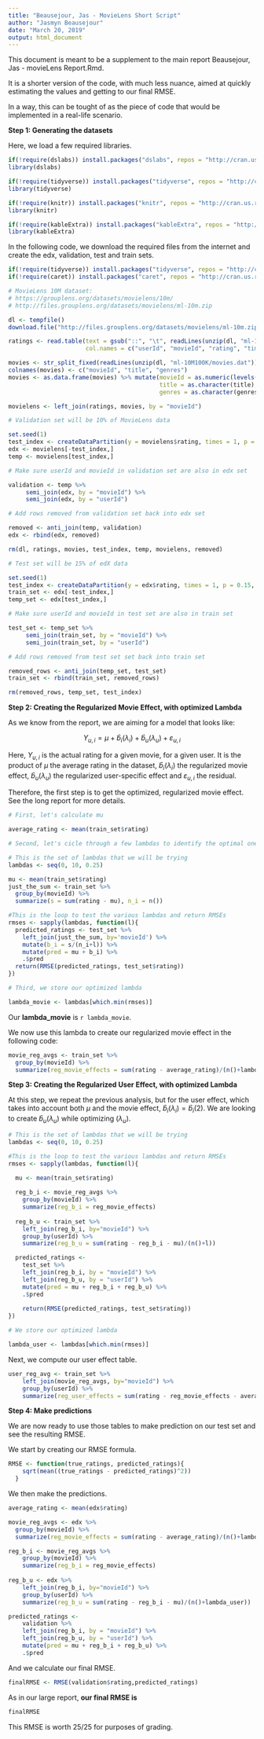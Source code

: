 ```yaml
---
title: "Beausejour, Jas - MovieLens Short Script"
author: "Jasmyn Beausejour"
date: "March 20, 2019"
output: html_document
---
```


This document is meant to be a supplement to the main report Beausejour, Jas - movieLens Report.Rmd.

It is a shorter version of the code, with much less nuance, aimed at quickly estimating the values and getting to our final RMSE.

In a way, this can be tought of as the piece of code that would be implemented in a real-life scenario.

**Step 1: Generating the datasets**

Here, we load a few required libraries.

```r
if(!require(dslabs)) install.packages("dslabs", repos = "http://cran.us.r-project.org")
library(dslabs)

if(!require(tidyverse)) install.packages("tidyverse", repos = "http://cran.us.r-project.org")
library(tidyverse)

if(!require(knitr)) install.packages("knitr", repos = "http://cran.us.r-project.org")
library(knitr)

if(!require(kableExtra)) install.packages("kableExtra", repos = "http://cran.us.r-project.org")
library(kableExtra)
```

In the following code, we download the required files from the internet and create the edx, validation, test and train sets.

```r
if(!require(tidyverse)) install.packages("tidyverse", repos = "http://cran.us.r-project.org")
if(!require(caret)) install.packages("caret", repos = "http://cran.us.r-project.org")

# MovieLens 10M dataset:
# https://grouplens.org/datasets/movielens/10m/
# http://files.grouplens.org/datasets/movielens/ml-10m.zip

dl <- tempfile()
download.file("http://files.grouplens.org/datasets/movielens/ml-10m.zip", dl)

ratings <- read.table(text = gsub("::", "\t", readLines(unzip(dl, "ml-10M100K/ratings.dat"))),
                      col.names = c("userId", "movieId", "rating", "timestamp"))

movies <- str_split_fixed(readLines(unzip(dl, "ml-10M100K/movies.dat")), "\\::", 3)
colnames(movies) <- c("movieId", "title", "genres")
movies <- as.data.frame(movies) %>% mutate(movieId = as.numeric(levels(movieId))[movieId],
                                           title = as.character(title),
                                           genres = as.character(genres))

movielens <- left_join(ratings, movies, by = "movieId")

# Validation set will be 10% of MovieLens data

set.seed(1)
test_index <- createDataPartition(y = movielens$rating, times = 1, p = 0.1, list = FALSE)
edx <- movielens[-test_index,]
temp <- movielens[test_index,]

# Make sure userId and movieId in validation set are also in edx set

validation <- temp %>% 
     semi_join(edx, by = "movieId") %>%
     semi_join(edx, by = "userId")

# Add rows removed from validation set back into edx set

removed <- anti_join(temp, validation)
edx <- rbind(edx, removed)

rm(dl, ratings, movies, test_index, temp, movielens, removed)

# Test set will be 15% of edX data

set.seed(1)
test_index <- createDataPartition(y = edx$rating, times = 1, p = 0.15, list = FALSE)
train_set <- edx[-test_index,]
temp_set <- edx[test_index,]

# Make sure userId and movieId in test set are also in train set

test_set <- temp_set %>% 
     semi_join(train_set, by = "movieId") %>%
     semi_join(train_set, by = "userId")

# Add rows removed from test set set back into train set

removed_rows <- anti_join(temp_set, test_set)
train_set <- rbind(train_set, removed_rows)

rm(removed_rows, temp_set, test_index)

```

**Step 2: Creating the Regularized Movie Effect, with optimized Lambda**

As we know from the report, we are aiming for a model that looks like:

$$
Y_{u,i} = \mu + \hat{b}_i(\lambda_i) + \hat{b}_u(\lambda_u) + \varepsilon_{u,i}
$$

Here, $Y_{u,i}$ is the actual rating for a given movie, for a given user.  It is the product of $\mu$ the average rating in the dataset, $\hat{b}_i(\lambda_i)$ the regularized movie effect, $\hat{b}_u(\lambda_u)$ the regularized user-specific effect and $\varepsilon_{u,i}$ the residual.

Therefore, the first step is to get the optimized, regularized movie effect. See the long report for more details.

```r
# First, let's calculate mu

average_rating <- mean(train_set$rating)

# Second, let's cicle through a few lambdas to identify the optimal one

# This is the set of lambdas that we will be trying
lambdas <- seq(0, 10, 0.25)

mu <- mean(train_set$rating)
just_the_sum <- train_set %>% 
  group_by(movieId) %>% 
  summarize(s = sum(rating - mu), n_i = n())

#This is the loop to test the various lambdas and return RMSEs
rmses <- sapply(lambdas, function(l){
  predicted_ratings <- test_set %>% 
    left_join(just_the_sum, by='movieId') %>% 
    mutate(b_i = s/(n_i+l)) %>%
    mutate(pred = mu + b_i) %>%
    .$pred
  return(RMSE(predicted_ratings, test_set$rating))
})

# Third, we store our optimized lambda

lambda_movie <- lambdas[which.min(rmses)]

```

Our **lambda_movie** is `r lambda_movie`.

We now use this lambda to create our regularized movie effect in the following code:

```r
movie_reg_avgs <- train_set %>% 
  group_by(movieId) %>% 
  summarize(reg_movie_effects = sum(rating - average_rating)/(n()+lambda_movie), n_i = n()) 
```

**Step 3: Creating the Regularized User Effect, with optimized Lambda**

At this step, we repeat the previous analysis, but for the user effect, which takes into account both $\mu$ and the movie effect, $\hat{b}_i(\lambda_i)=\hat{b}_i(2)$. We are looking to create $\hat{b}_u(\lambda_u)$ while optimizing $(\lambda_u)$.

```r
# This is the set of lambdas that we will be trying
lambdas <- seq(0, 10, 0.25)

#This is the loop to test the various lambdas and return RMSEs
rmses <- sapply(lambdas, function(l){

  mu <- mean(train_set$rating)
  
  reg_b_i <- movie_reg_avgs %>% 
    group_by(movieId) %>%
    summarize(reg_b_i = reg_movie_effects)
  
  reg_b_u <- train_set %>% 
    left_join(reg_b_i, by="movieId") %>%
    group_by(userId) %>%
    summarize(reg_b_u = sum(rating - reg_b_i - mu)/(n()+l))

  predicted_ratings <- 
    test_set %>% 
    left_join(reg_b_i, by = "movieId") %>%
    left_join(reg_b_u, by = "userId") %>%
    mutate(pred = mu + reg_b_i + reg_b_u) %>%
    .$pred
  
    return(RMSE(predicted_ratings, test_set$rating))
})

# We store our optimized lambda

lambda_user <- lambdas[which.min(rmses)]
```

Next, we compute our user effect table.

```r
user_reg_avg <- train_set %>% 
    left_join(movie_reg_avgs, by="movieId") %>%
    group_by(userId) %>%
    summarize(reg_user_effects = sum(rating - reg_movie_effects - average_rating)/(n()+lambda_user))
```

**Step 4: Make predictions**

We are now ready to use those tables to make prediction on our test set and see the resulting RMSE.

We start by creating our RMSE formula.

```r
RMSE <- function(true_ratings, predicted_ratings){
    sqrt(mean((true_ratings - predicted_ratings)^2))
  }
```

We then make the predictions.

```r

average_rating <- mean(edx$rating)

movie_reg_avgs <- edx %>% 
  group_by(movieId) %>% 
  summarize(reg_movie_effects = sum(rating - average_rating)/(n()+lambda_movie), n_i = n()) 

reg_b_i <- movie_reg_avgs %>% 
    group_by(movieId) %>%
    summarize(reg_b_i = reg_movie_effects)
  
reg_b_u <- edx %>% 
    left_join(reg_b_i, by="movieId") %>%
    group_by(userId) %>%
    summarize(reg_b_u = sum(rating - reg_b_i - mu)/(n()+lambda_user))

predicted_ratings <- 
    validation %>% 
    left_join(reg_b_i, by = "movieId") %>%
    left_join(reg_b_u, by = "userId") %>%
    mutate(pred = mu + reg_b_i + reg_b_u) %>%
    .$pred
```

And we calculate our final RMSE.

```r
finalRMSE <- RMSE(validation$rating,predicted_ratings)
```

As in our large report, **our final RMSE is**

```r
finalRMSE
```
This RMSE is worth 25/25 for purposes of grading.
